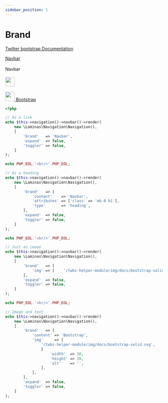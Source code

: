 ```yaml
---
sidebar_position: 1
---
```



# Brand

[Twitter bootstrap Documentation](https://getbootstrap.com/docs/4.5/components/navbar/#brand)

<Tabs>
<TabItem value="result" label="Result" default><HtmlCode bootstrapVersion="4.5"><nav class="bg-light navbar navbar-light">
    <a class="navbar-brand" href="#">Navbar</a>
</nav>
<br/>
<nav class="bg-light navbar navbar-light">
    <span class="h1 mb-0 navbar-brand">Navbar</span>
</nav>
<br/>
<nav class="bg-light navbar navbar-light">
    <a class="navbar-brand" href="#"><img alt="" height="30" src="/twbs-helper-module/img/docs/bootstrap-solid.svg" width="30"/></a>
</nav>
<br/>
<nav class="bg-light navbar navbar-light">
    <a class="navbar-brand" href="#">
        <img alt="" class="align-top d-inline-block" height="30" src="/twbs-helper-module/img/docs/bootstrap-solid.svg" width="30"/>
        Bootstrap
    </a>
</nav></HtmlCode></TabItem>
<TabItem value="source" label="Source">

```php
<?php

// As a link
echo $this->navigation()->navbar()->render(
    new \Laminas\Navigation\Navigation(),
    [
        'brand'   => 'Navbar',
        'expand'  => false,
        'toggler' => false,
    ]
);

echo PHP_EOL.'<br/>'.PHP_EOL;

// As a heading
echo $this->navigation()->navbar()->render(
    new \Laminas\Navigation\Navigation(),
    [
        'brand'   => [
            'content'    => 'Navbar',
            'attributes' => ['class' => 'mb-0 h1'],
            'type'       => 'heading',
        ],
        'expand'  => false,
        'toggler' => false,
    ]
);

echo PHP_EOL.'<br/>'.PHP_EOL;

// Just an image
echo $this->navigation()->navbar()->render(
    new \Laminas\Navigation\Navigation(),
    [
        'brand'   => [
            'img' => [    '/twbs-helper-module/img/docs/bootstrap-solid.svg'    ],
        ],
        'expand'  => false,
        'toggler' => false,
    ]
);

echo PHP_EOL.'<br/>'.PHP_EOL;

// Image and text
echo $this->navigation()->navbar()->render(
    new \Laminas\Navigation\Navigation(),
    [
        'brand'   => [
            'content' => 'Bootstrap',
            'img'     => [
                '/twbs-helper-module/img/docs/bootstrap-solid.svg',
                [
                    'width'  => 30,
                    'height' => 30,
                    'alt'    => '',
                ],
            ],
        ],
        'expand'  => false,
        'toggler' => false,
    ]
);

```

</TabItem>
</Tabs>
